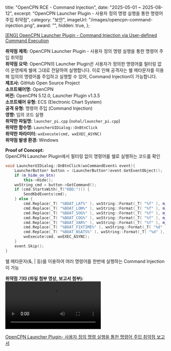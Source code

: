   title: "OpenCPN RCE - Command Injection",
  date: "2025-05-01 ~ 2025-08-12",
  excerpt: "OpenCPN Launcher Plugin - 사용자 정의 명령 실행을 통한 명령어 주입 취약점",
  category: "보안",
  imageUrl: "/images/opencpn-command-injection.png",
  award: "",
  hidden: true,
};

[[ENG] OpenCPN Launcher Plugin - Command Injection via User-defined Command Execution](./opencpn-rce-command-injection)  

**취약점 제목:** OpenCPN Launcher Plugin - 사용자 정의 명령 실행을 통한 명령어 주입 취약점  
**취약점 요약:** OpenCPN의 Launcher Plugin은 사용자가 정의한 명령어를 필터링 없이 운영체제 쉘에 그대로 전달하여 실행합니다. 이로 인해 공격자는 쉘 메타문자를 이용해 임의의 명령어를 주입하고 실행할 수 있어, Command Injection이 가능합니다.  
**제조사:** GitHub Open Source Project  
**소프트웨어명:** OpenCPN  
**버전:** OpenCPN 5.12.0, Launcher Plugin v1.3.5   
**소프트웨어 유형:** ECS (Electronic Chart System)  
**공격 유형:** 명령어 주입 (Command Injection)  
**영향:** 임의 코드 실행  
**취약한 파일명:** `launcher_pi.cpp` (`nohal/launcher_pi.cpp`)  
**취약한 함수명:** `LauncherUIDialog::OnBtnClick`  
**취약한 파라미터:** `wxExecute(cmd, wxEXEC_ASYNC)`  
**취약점 발생 환경:** Windows

**Proof of Concept:**  
OpenCPN Launcher Plugin에서 필터링 없이 명령어를 쉘로 실행하는 코드를 확인

```cpp
void LauncherUIDialog::OnBtnClick(wxCommandEvent& event){
    LauncherButton* button = (LauncherButton*)event.GetEventObject();
    if (m_hide_on_btn)
        this->Hide();
    wxString cmd = button->GetCommand();
    if (cmd.StartsWith(_T("KBD:"))) {
        SendKbdEvents(cmd);
    } else {
        cmd.Replace(_T( "%BOAT_LAT%" ), wxString::Format(_T( "%f" ), m_Lat));
        cmd.Replace(_T( "%BOAT_LON%" ), wxString::Format(_T( "%f" ), m_Lon));
        cmd.Replace(_T( "%BOAT_SOG%" ), wxString::Format(_T( "%f" ), m_Sog));
        cmd.Replace(_T( "%BOAT_COG%" ), wxString::Format(_T( "%f" ), m_Cog));
        cmd.Replace(_T( "%BOAT_VAR%" ), wxString::Format(_T( "%f" ), m_Var));
        cmd.Replace(_T( "%BOAT_FIXTIME%" ), wxString::Format(_T( "%d" ), m_FixTime));
        cmd.Replace(_T( "%BOAT_NSATS%" ), wxString::Format(_T( "%d" ), m_nSats));
        wxExecute(cmd, wxEXEC_ASYNC);
    }
    event.Skip();
}
```
쉘 메타문자(&, | 등)를 이용하여 여러 명령어를 한번에 실행하는 Command Injection이 가능

**취약점 기타 (파일 첨부 영상, 보고서 첨부):**  
<Video src="/videos/opencpn-command-injection.mp4"/>    

[OpenCPN Launcher Plugin- 사용자 정의 명령 실행을 통한 명령어 주입 취약점 보고서](./opencpn-rce-command-injection-detail)